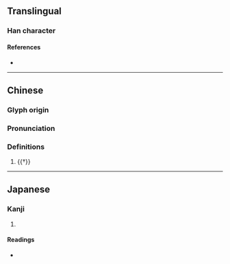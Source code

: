 {{character info}}
==Translingual==

===Han character===
{{Han char|rn=94|rad=犬|as=09|sn=12|four=|canj=KHNOK|ids=⿰犭癸}}

====References====
* {{Han ref|kx=0714.100|dkj=20517|dj=1126.090|hdz=21361.060|uh=7324|ud=29476}}

----

==Chinese==
{{zh-forms}}

===Glyph origin===
{{Han etym}}

===Pronunciation===
{{zh-pron
|m=guì,jì
|mc=y
|oc=y
|cat=
}}

===Definitions===
{{zh-hanzi}}

# {{†}} {{zh-only|獷猤}}

----

==Japanese==

===Kanji===
{{ja-kanji|grade=|rs=犬09}}

# {{rfdef|ja|sort=犬09}}

====Readings====
* {{ja-readings|on=[[き]] (ki), [[ぎ]] (gi)|kun=[[たけしい]] (takeshii), [[いさましい]] (isamashii)|nanori=}}